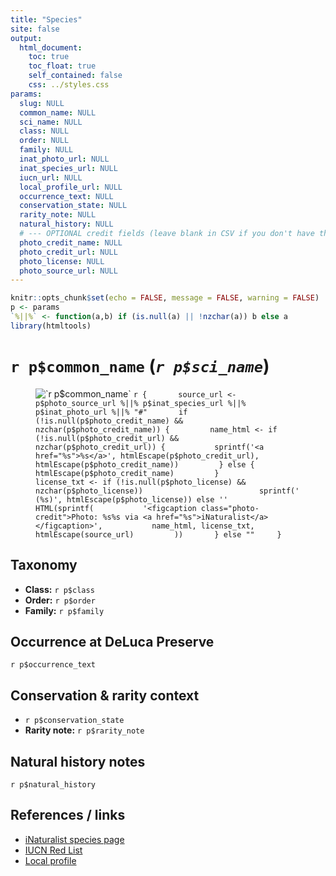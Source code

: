 ```yaml
---
title: "Species"
site: false
output:
  html_document:
    toc: true
    toc_float: true
    self_contained: false
    css: ../styles.css
params:
  slug: NULL
  common_name: NULL
  sci_name: NULL
  class: NULL
  order: NULL
  family: NULL
  inat_photo_url: NULL
  inat_species_url: NULL
  iucn_url: NULL
  local_profile_url: NULL
  occurrence_text: NULL
  conservation_state: NULL
  rarity_note: NULL
  natural_history: NULL
  # --- OPTIONAL credit fields (leave blank in CSV if you don't have them) ---
  photo_credit_name: NULL
  photo_credit_url: NULL
  photo_license: NULL
  photo_source_url: NULL
---
```



```r
knitr::opts_chunk$set(echo = FALSE, message = FALSE, warning = FALSE)
p <- params
`%||%` <- function(a,b) if (is.null(a) || !nzchar(a)) b else a
library(htmltools)
```

# `r p$common_name` (*`r p$sci_name`*)

<figure class="species-figure">
  <img src="`r p$inat_photo_url`" alt="`r p$common_name`" class="species-photo" />
  `r {
      source_url <- p$photo_source_url %||% p$inat_species_url %||% p$inat_photo_url %||% "#"
      if (!is.null(p$photo_credit_name) && nzchar(p$photo_credit_name)) {
        name_html <- if (!is.null(p$photo_credit_url) && nzchar(p$photo_credit_url)) {
          sprintf('<a href="%s">%s</a>', htmlEscape(p$photo_credit_url), htmlEscape(p$photo_credit_name))
        } else {
          htmlEscape(p$photo_credit_name)
        }
        license_txt <- if (!is.null(p$photo_license) && nzchar(p$photo_license))
                         sprintf(' (%s)', htmlEscape(p$photo_license)) else ''
        HTML(sprintf(
          '<figcaption class="photo-credit">Photo: %s%s via <a href="%s">iNaturalist</a></figcaption>',
          name_html, license_txt, htmlEscape(source_url)
        ))
      } else ""
    }`
</figure>

## Taxonomy
- **Class:** `r p$class`
- **Order:** `r p$order`
- **Family:** `r p$family`

## Occurrence at DeLuca Preserve
`r p$occurrence_text`

## Conservation & rarity context
- `r p$conservation_state`
- **Rarity note:** `r p$rarity_note`

## Natural history notes
`r p$natural_history`

## References / links
- [iNaturalist species page](`r p$inat_species_url`)
- [IUCN Red List](`r p$iucn_url`)
- [Local profile](`r p$local_profile_url`)

